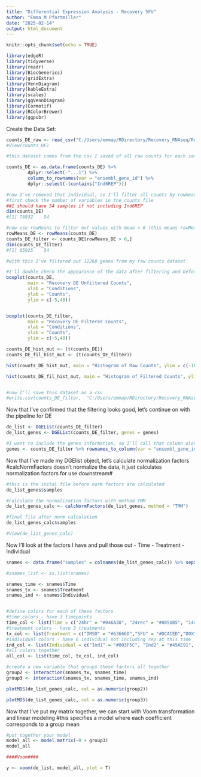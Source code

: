 ```yaml
---
title: "Differential Expression Analysis - Recovery 5FU"
author: "Emma M Pfortmiller"
date: "2025-02-14"
output: html_document
---
```


```r
knitr::opts_chunk$set(echo = TRUE)
```

```r
library(edgeR)
library(tidyverse)
library(readr)
library(BiocGenerics)
library(gridExtra)
library(VennDiagram)
library(kableExtra)
library(scales)
library(ggVennDiagram)
library(Cormotif)
library(RColorBrewer)
library(ggpubr)

```

Create the Data Set:

```r

counts_DE_raw <- read_csv("C:/Users/emmap/RDirectory/Recovery_RNAseq/Recovery_5FU/data/featureCounts_Concat_Matrix_AllSamples_EMP_250210.csv")
#View(counts_DE)

#this dataset comes from the csv I saved of all raw counts for each sample - but for this initial try I would like to remove my biological replicate for now

counts_DE <- as.data.frame(counts_DE) %>% 
        dplyr::select(-"...1") %>% 
        column_to_rownames(var = "ensembl_gene_id") %>% 
        dplyr::select(-(contains("Ind6REP")))

#now I've removed that individual, so I'll filter all counts by rowmeans
#first check the number of variables in the counts file
##I should have 54 samples if not including Ind6REP
dim(counts_DE)
#[1] 78932    54

#now use rowMeans to filter out values with mean < 0 (this means rowMeans > 0 is what I'm left with) for each row/gene in the original file
rowMeans_DE <- rowMeans(counts_DE)
counts_DE_filter <- counts_DE[rowMeans_DE > 0,]
dim(counts_DE_filter)
#[1] 65925    54

#with this I've filtered out 12268 genes from my raw counts dataset

#I'll double check the appearance of the data after filtering and before filtering
boxplot(counts_DE, 
        main = "Recovery DE Unfiltered Counts", 
        xlab = "Conditions", 
        ylab = "Counts",
        ylim = c(-5,40))


boxplot(counts_DE_filter, 
        main = "Recovery DE Filtered Counts", 
        xlab = "Conditions", 
        ylab = "Counts",
        ylim = c(-5,40))

counts_DE_hist_mut <- (t(counts_DE))
counts_DE_fil_hist_mut <- (t(counts_DE_filter))

hist(counts_DE_hist_mut, main = "Histogram of Raw Counts", ylim = c(-100, 6000000), xlab = "counts", ylab = "Frequency", xlim = c(-1000,150000))

hist(counts_DE_fil_hist_mut, main = "Histogram of Filtered Counts", ylim = c(-100, 6000000), xlab = "counts", ylab = "Frequency", xlim = c(-1000,150000))


#now I'll save this dataset as a csv
#write.csv(counts_DE_filter,  "C:/Users/emmap/RDirectory/Recovery_RNAseq/Recovery_5FU/data/Counts_Matrix_DE_filtered_EMP_250217.csv")

```


Now that I've confirmed that the filtering looks good, let's continue on with the pipeline for DE
```r

de_list <- DGEList(counts_DE_filter)
de_list_genes <- DGEList(counts_DE_filter, genes = genes)

#I want to include the genes information, so I'll call that column alone to be its own list
genes <- counts_DE_filter %>% rownames_to_column(var = "ensembl_gene_id") %>% dplyr::select("ensembl_gene_id")

```


Now that I've made my DGElist object, let's calculate normalization factors
#calcNormFactors doesn’t normalize the data, it just calculates normalization factors for use downstream#
```r

#this is the inital file before norm factors are calculated
de_list_genes$samples

#calculate the normalization factors with method TMM
de_list_genes_calc <- calcNormFactors(de_list_genes, method = "TMM")

#final file after norm calculation
de_list_genes_calc$samples

#View(de_list_genes_calc)

```

Now I'll look at the factors I have and pull those out
- Time
- Treatment
- Individual
```r

snames <- data.frame("samples" = colnames(de_list_genes_calc)) %>% separate_wider_delim(., cols = samples, names = c("Treatment", "Time", "Individual"), delim = "_", cols_remove = FALSE)

#snames_list <- as.list(snames)

snames_time <- snames$Time
snames_tx <- snames$Treatment
snames_ind <- snames$Individual


#define colors for each of these factors
#time colors - have 3 timepoints
time_col <- list(Time = c("24hr" = "#046A38", "24rec" = "#0050B5", "144rec" = "#B3831B"))
#treatment colors - have 3 treatments
tx_col <- list(Treatment = c("DMSO" = "#63666D","5FU" = "#DCACED","DOX" = "#499FBD"))
#individual colors - have 6 individual not including rep at this time
ind_col <- list(Individual = c("Ind1" = "#003F5C", "Ind2" = "#45AE91", "Ind3" =  "#58508D", "Ind4" = "#BC4099", "Ind5" =  "#FF6361", "Ind6" = "#FF2362"))
#all colors together 
all_col <- list(time_col, tx_col, ind_col)

#create a new variable that groups these factors all together
group2 <- interaction(snames_tx, snames_time)
group3 <- interaction(snames_tx, snames_time, snames_ind)

```

```r

plotMDS(de_list_genes_calc, col = as.numeric(group2))

plotMDS(de_list_genes_calc, col = as.numeric(group3))

```

Now that I've put my matrix together, we can start with Voom transformation and linear modeling
#this specifies a model where each coefficient corresponds to a group mean
```r
#put together your model
model_all <- model.matrix(~0 + group3)
model_all

####Voom####

y <- voom(de_list, model_all, plot = T)
```

